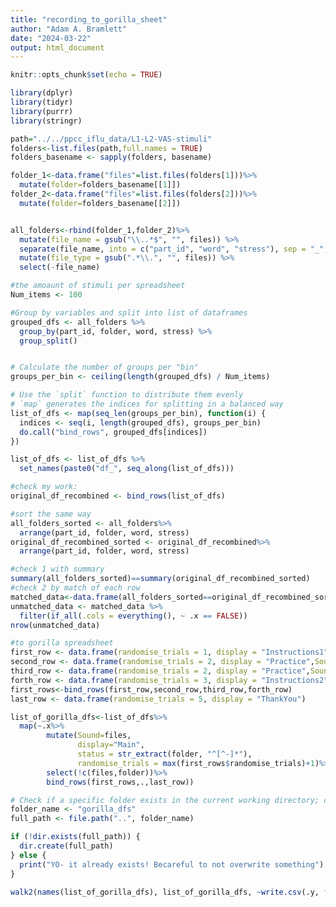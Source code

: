 ```yaml
---
title: "recording_to_gorilla_sheet"
author: "Adam A. Bramlett"
date: "2024-03-22"
output: html_document
---
```


```r
knitr::opts_chunk$set(echo = TRUE)

library(dplyr)
library(tidyr)
library(purrr)
library(stringr)
```


```r
path="../../ppcc_iflu_data/L1-L2-VAS-stimuli"
folders<-list.files(path,full.names = TRUE)
folders_basename <- sapply(folders, basename)

folder_1<-data.frame("files"=list.files(folders[1]))%>%
  mutate(folder=folders_basename[[1]])
folder_2<-data.frame("files"=list.files(folders[2]))%>%
  mutate(folder=folders_basename[[2]])


all_folders<-rbind(folder_1,folder_2)%>%
  mutate(file_name = gsub("\\..*$", "", files)) %>% 
  separate(file_name, into = c("part_id", "word", "stress"), sep = "_", remove = FALSE) %>%
  mutate(file_type = gsub(".*\\.", "", files)) %>%
  select(-file_name)

#the amoaunt of stimuli per spreadsheet
Num_items <- 100

#Group by variables and split into list of dataframes
grouped_dfs <- all_folders %>% 
  group_by(part_id, folder, word, stress) %>% 
  group_split()


# Calculate the number of groups per "bin"
groups_per_bin <- ceiling(length(grouped_dfs) / Num_items)

# Use the `split` function to distribute them evenly
# `map` generates the indices for splitting in a balanced way
list_of_dfs <- map(seq_len(groups_per_bin), function(i) {
  indices <- seq(i, length(grouped_dfs), groups_per_bin)
  do.call("bind_rows", grouped_dfs[indices])
})

list_of_dfs <- list_of_dfs %>% 
  set_names(paste0("df_", seq_along(list_of_dfs)))
```

```r
#check my work:
original_df_recombined <- bind_rows(list_of_dfs)

#sort the same way
all_folders_sorted <- all_folders%>% 
  arrange(part_id, folder, word, stress)
original_df_recombined_sorted <- original_df_recombined%>%
  arrange(part_id, folder, word, stress)

#check 1 with summary
summary(all_folders_sorted)==summary(original_df_recombined_sorted)
#check 2 by match of each row
matched_data<-data.frame(all_folders_sorted==original_df_recombined_sorted)
unmatched_data <- matched_data %>%
  filter(if_all(.cols = everything(), ~ .x == FALSE))
nrow(unmatched_data)
```
```r
#to gorilla spreadsheet
first_row <- data.frame(randomise_trials = 1, display = "Instructions1")  
second_row <- data.frame(randomise_trials = 2, display = "Practice",Sound="familia.wav",word="familia")
third_row <- data.frame(randomise_trials = 2, display = "Practice",Sound="belisima.wav",word="belisima")
forth_row <- data.frame(randomise_trials = 3, display = "Instructions2")
first_rows<-bind_rows(first_row,second_row,third_row,forth_row)
last_row <- data.frame(randomise_trials = 5, display = "ThankYou")

list_of_gorilla_dfs<-list_of_dfs%>%
  map(~.x%>%
        mutate(Sound=files,
               display="Main",
               status = str_extract(folder, "^[^-]*"),
               randomise_trials = max(first_rows$randomise_trials)+1)%>%
        select(!c(files,folder))%>%
        bind_rows(first_rows,.,last_row))
```

```r
# Check if a specific folder exists in the current working directory; create it if it doesn't
folder_name <- "gorilla_dfs"
full_path <- file.path("..", folder_name)

if (!dir.exists(full_path)) {
  dir.create(full_path)
} else {
  print("YO- it already exists! Becareful to not overwrite something")
}

walk2(names(list_of_gorilla_dfs), list_of_gorilla_dfs, ~write.csv(.y, file = file.path(full_path, paste0(.x, ".csv")), row.names = FALSE))
```

